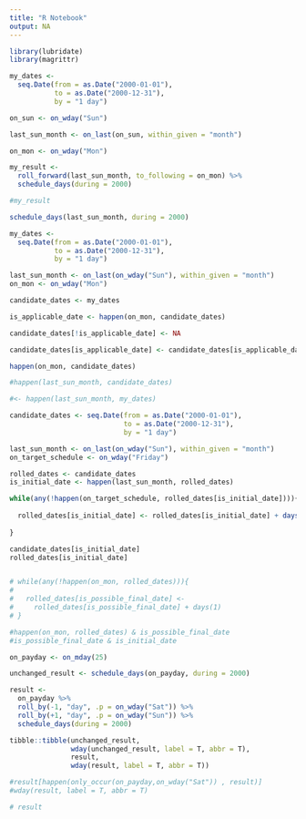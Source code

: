 ```yaml
---
title: "R Notebook"
output: NA
---
```


 

```r
library(lubridate)
library(magrittr)
```

```r
my_dates <- 
  seq.Date(from = as.Date("2000-01-01"),
           to = as.Date("2000-12-31"),
           by = "1 day")

on_sun <- on_wday("Sun")

last_sun_month <- on_last(on_sun, within_given = "month")

on_mon <- on_wday("Mon")

my_result <- 
  roll_forward(last_sun_month, to_following = on_mon) %>% 
  schedule_days(during = 2000)

#my_result

schedule_days(last_sun_month, during = 2000)
```

```r
my_dates <- 
  seq.Date(from = as.Date("2000-01-01"),
           to = as.Date("2000-12-31"),
           by = "1 day")

last_sun_month <- on_last(on_wday("Sun"), within_given = "month")
on_mon <- on_wday("Mon")

candidate_dates <- my_dates

is_applicable_date <- happen(on_mon, candidate_dates)

candidate_dates[!is_applicable_date] <- NA

candidate_dates[is_applicable_date] <- candidate_dates[is_applicable_date] - days(1)

happen(on_mon, candidate_dates)

#happen(last_sun_month, candidate_dates)

#<- happen(last_sun_month, my_dates)
```

```r
candidate_dates <- seq.Date(from = as.Date("2000-01-01"),
                            to = as.Date("2000-12-31"),
                            by = "1 day")

last_sun_month <- on_last(on_wday("Sun"), within_given = "month")
on_target_schedule <- on_wday("Friday")

rolled_dates <- candidate_dates
is_initial_date <- happen(last_sun_month, rolled_dates)

while(any(!happen(on_target_schedule, rolled_dates[is_initial_date]))){
  
  rolled_dates[is_initial_date] <- rolled_dates[is_initial_date] + days(1)
  
}

candidate_dates[is_initial_date]
rolled_dates[is_initial_date]


# while(any(!happen(on_mon, rolled_dates))){
#   
#   rolled_dates[is_possible_final_date] <- 
#     rolled_dates[is_possible_final_date] + days(1)
# }

#happen(on_mon, rolled_dates) & is_possible_final_date
#is_possible_final_date & is_initial_date

```

```r
on_payday <- on_mday(25)

unchanged_result <- schedule_days(on_payday, during = 2000)

result <- 
  on_payday %>% 
  roll_by(-1, "day", .p = on_wday("Sat")) %>% 
  roll_by(+1, "day", .p = on_wday("Sun")) %>% 
  schedule_days(during = 2000) 

tibble::tibble(unchanged_result, 
               wday(unchanged_result, label = T, abbr = T),
               result, 
               wday(result, label = T, abbr = T))

#result[happen(only_occur(on_payday,on_wday("Sat")) , result)]
#wday(result, label = T, abbr = T)

# result
```

